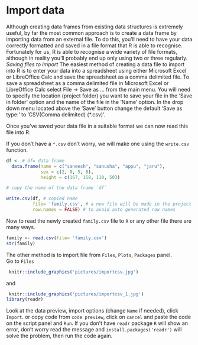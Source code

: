 # Import data
Although creating data frames from existing data structures is extremely useful, by far the most common approach is to create a data frame by importing data from an external file. To do this, you’ll need to have your data correctly formatted and saved in a file format that R is able to recognise. Fortunately for us, R is able to recognise a wide variety of file formats, although in reality you’ll probably end up only using two or three regularly.  
*Saving files to import*
The easiest method of creating a data file to import into R is to enter your data into a spreadsheet using either Microsoft Excel or LibreOffice Calc and save the spreadsheet as a comma delimited file. 
To save a spreadsheet as a comma delimited file in Microsoft Excel or LibreOffice Calc select File -> Save as ... from the main menu. You will need to specify the location (project folder) you want to save your file in the ‘Save in folder’ option and the name of the file in the ‘Name’ option. In the drop down menu located above the ‘Save’ button change the default ‘Save as type:’ to ‘CSV(Comma delimited) (*.csv)’.  

Once you’ve saved your data file in a suitable format we can now read this file into R.  

If you don't have a `*.csv` don't worry, we will make one using the `write.csv` function.

```r
df <- # df= data frame
  data.frame(name = c("saneesh", "sanusha", "appu", "jaru"),
             sex = c(2, 0, 5, 8),
             height = c(167, 158, 110, 50))

# copy the name of the data frame `df`

write.csv(df, # copied name
          file= 'family.csv', # a new file will be made in the project folder with name family.csv. Go check after running the code!
          row.names = FALSE) # to avoid auto generated row names
```

Now to read the newly created `family.csv` file to `R` or any other file there are many ways.

```r
family <- read.csv(file= 'family.csv')
str(family)

```

The other method is to import file from `Files`, `Plots`, `Packages` panel.  
Go to `Files`

```r
 knitr::include_graphics('pictures/importcsv.jpg')
```

and 

```r
 knitr::include_graphics('pictures/importcsv_1.jpg') 
library(readr)
```

Look at the data preview, import options (change `Name` if needed), click `Import`. or copy code from `code preview`, click on `cancel` and paste the code on the script panel and `Run`. If you don't have `readr` package `R` will show an error, don't worry read the message and `install.packages('readr')` will solve the problem, then run the code again.


















```r

```



